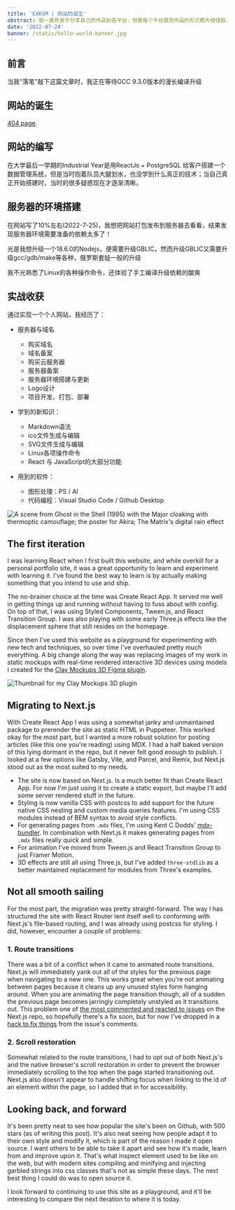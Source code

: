 ```yaml
---
title: 'EXKSM | 网站的诞生'
abstract: 我一直热衷于分享自己的作品到各平台，但是每个平台展现作品的形式都大相径庭。此后我便一直希望能有一个自由存放与展示作品的媒介，因此我便着手打造自己的个人网站。
date: '2022-07-24'
banner: /static/hello-world-banner.jpg
---
```


## 前言
当我"落笔"敲下这篇文章时，我正在等待GCC 9.3.0版本的漫长编译升级

## 网站的诞生

[404 page](/404).


## 网站的编写
在大学最后一学期的Industrial Year是用ReactJs + PostgreSQL 给客户搭建一个数据管理系统，但是当时抱着队员大腿划水，也没学到什么真正的技术；当自己真正开始搭建时，当时的很多疑惑现在才逐渐清晰。

## 服务器的环境搭建
在网站写了10%左右(2022-7-25)，我想把网站打包发布到服务器去看看，结果发现服务器环境需要准备的依赖太多了！

光是我想升级一个18.6.0的Nodejs，便需要升级GBLIC，然而升级GBLIC又需要升级gcc/gdb/make等各种，俄罗斯套娃一般的升级

我不光熟悉了Linux的各种操作命令，还体验了手工编译升级依赖的酸爽

## 实战收获

通过实现一个个人网站，我经历了：
- 服务器与域名
    - 购买域名
    - 域名备案
    - 购买云服务器
    - 服务器备案
    - 服务器环境搭建与更新
    - Logo设计
    - 项目开发、打包、部署


- 学到的新知识：
    - Markdown语法
    - ico文件生成与编辑
    - SVG文件生成与编辑
    - Linux各项操作命令
     - React 与 JavaScript的大部分功能

- 用到的软件：
    - 图形处理：PS / AI
    - 代码编程：Visual Studio Code / Github Desktop


![A scene from Ghost in the Shell (1995) with the Major cloaking with thermoptic camouflage; the poster for Akira; The Matrix's digital rain effect](/static/inspiration.png)

## The first iteration

I was learning React when I first built this website, and while overkill for a personal portfolio site, it was a great opportunity to learn and experiment with learning it. I've found the best way to learn is by actually making something that you intend to use and ship.

The no-brainer choice at the time was Create React App. It served me well in getting things up and running without having to fuss about with config. On top of that, I was using Styled Components, Tween.js, and React Transition Group. I was also playing with some early Three.js effects like the displacement sphere that still resides on the homepage.

Since then I've used this website as a playground for experimenting with new tech and techniques, so over time I've overhauled pretty much everything. A big change along the way was replacing images of my work in static mockups with real-time rendered interactive 3D devices using models I created for the [Clay Mockups 3D Figma plugin](https://www.figma.com/community/plugin/819335598581469537/Clay-Mockups-3D).

![Thumbnail for my Clay Mockups 3D plugin](/static/clay-mockups.png)

## Migrating to Next.js

With Create React App I was using a somewhat janky and unmaintained package to prerender the site as static HTML in Puppeteer. This worked okay for the most part, but I wanted a more robust solution for posting articles (like this one you're reading) using MDX. I had a half baked version of this lying dormant in the repo, but it never felt good enough to publish. I looked at a few options like Gatsby, Vite, and Parcel, and Remix, but Next.js stood out as the most suited to my needs.

- The site is now based on Next.js. Is a much better fit than Create React App. For now I'm just using it to create a static export, but maybe I'll add some server rendered stuff in the future.
- Styling is now vanilla CSS with postcss to add support for the future native CSS nesting and custom media queries features. I'm using CSS modules instead of BEM syntax to avoid style conflicts.
- For generating pages from `.mdx` files, I'm using Kent C Dodds' [mdx-bundler](https://github.com/kentcdodds/mdx-bundler). In combination with Next.js it makes generating pages from `.mdx` files really quick and simple.
- For animation I've moved from Tween.js and React Transition Group to just Framer Motion.
- 3D effects are still all using Three.js, but I've added `three-stdlib` as a better maintained replacement for modules from Three's examples.

## Not all smooth sailing

For the most part, the migration was pretty straight-forward. The way I has structured the site with React Router lent itself well to conforming with Next.js's file-based routing, and I was already using postcss for styling. I did, however, encounter a couple of problems:

### 1. Route transitions

There was a bit of a conflict when it came to animated route transitions. Next.js will immediately yank out all of the styles for the previous page when navigating to a new one. This works great when you're not animating between pages because it cleans up any unused styles form hanging around. When you are animating the page transition though, all of a sudden the previous page becomes jarringly completely unstyled as it transitions out. This problem one of [the most commented and reacted to issues](https://github.com/vercel/next.js/issues/17464) on the Next.js repo, so hopefully there's a fix soon, but for now I've dropped in a [hack to fix things](https://github.com/vercel/next.js/issues/17464#issuecomment-796430107) from the issue's comments.

### 2. Scroll restoration

Somewhat related to the route transitions, I had to opt out of both Next.js's and the native browser's scroll restoration in order to prevent the browser immediately scrolling to the top when the page started transitioning out. Next.js also doesn't appear to handle shifting focus when linking to the id of an element within the page, so I added that in for accessibility.

## Looking back, and forward

It's been pretty neat to see how popular the site's been on Github, with 500 stars (as of writing this post). It's also neat seeing how people adapt it to their own style and modify it, which is part of the reason I made it open source. I want others to be able to take it apart and see how it's made, learn from and improve upon it. That's what inspect element used to be like on the web, but with modern sites compiling and minifying and injecting garbled strings into css classes that's not as simple these days. The next best thing I could do was to open source it.

I look forward to continuing to use this site as a playground, and it'll be interesting to compare the next iteration to where it is today.
